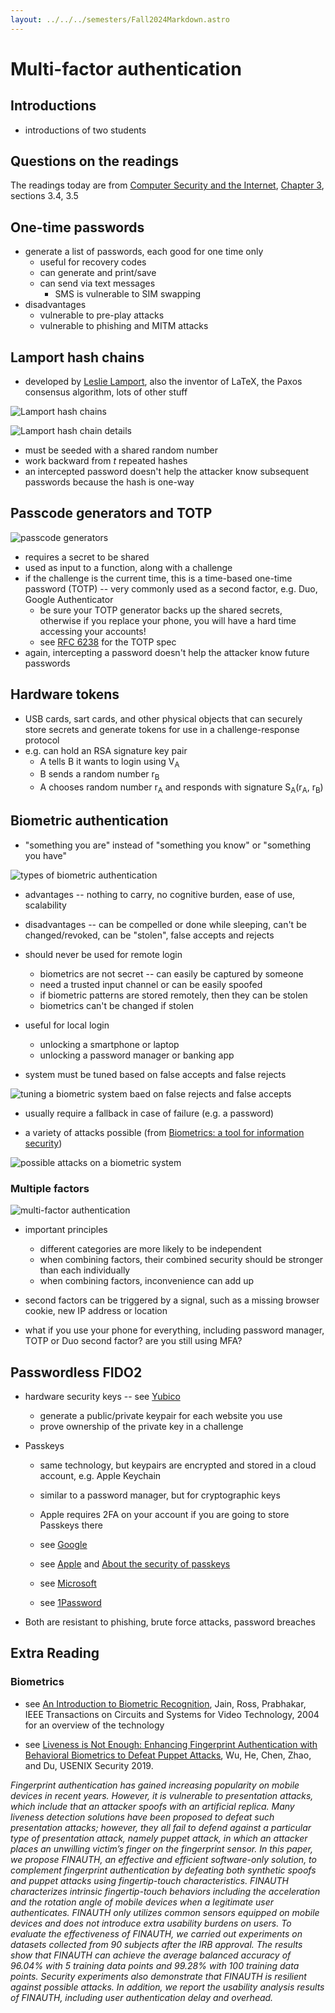 ```yaml
---
layout: ../../../semesters/Fall2024Markdown.astro
---
```


# Multi-factor authentication

## Introductions

- introductions of two students

## Questions on the readings

The readings today are from
[Computer Security and the Internet](https://people.scs.carleton.ca/~paulv/toolsjewels.html),
[Chapter 3](https://people.scs.carleton.ca/~paulv/toolsjewels/TJrev1/ch3-rev1.pdf),
sections 3.4, 3.5

## One-time passwords

- generate a list of passwords, each good for one time only
  - useful for recovery codes
  - can generate and print/save
  - can send via text messages
    - SMS is vulnerable to SIM swapping
- disadvantages
  - vulnerable to pre-play attacks
  - vulnerable to phishing and MITM attacks

## Lamport hash chains

- developed by [Leslie Lamport](https://en.wikipedia.org/wiki/Leslie_Lamport),
  also the inventor of LaTeX, the Paxos consensus algorithm, lots of other stuff

![Lamport hash chains](/images/security-book/figure-3.3.png)

![Lamport hash chain details](/images/security-book/equation-3.4.png)

- must be seeded with a shared random number
- work backward from _t_ repeated hashes
- an intercepted password doesn't help the attacker know subsequent passwords
  because the hash is one-way

## Passcode generators and TOTP

![passcode generators](/images/security-book/figure-3.4.png)

- requires a secret to be shared
- used as input to a function, along with a challenge
- if the challenge is the current time, this is a time-based one-time password
  (TOTP) -- very commonly used as a second factor, e.g. Duo, Google
  Authenticator
  - be sure your TOTP generator backs up the shared secrets, otherwise if you
    replace your phone, you will have a hard time accessing your accounts!
  - see [RFC 6238](https://datatracker.ietf.org/doc/html/rfc6238) for the TOTP
    spec
- again, intercepting a password doesn't help the attacker know future passwords

## Hardware tokens

- USB cards, sart cards, and other physical objects that can securely store
  secrets and generate tokens for use in a challenge-response protocol
- e.g. can hold an RSA signature key pair
  - A tells B it wants to login using V<sub>A</sub>
  - B sends a random number r<sub>B</sub>
  - A chooses random number r<sub>A</sub> and responds with signature
    S<sub>A</sub>(r<sub>A</sub>, r<sub>B</sub>)

## Biometric authentication

- "something you are" instead of "something you know" or "something you have"

![types of biometric authentication](/images/security-book/table-3.2.png)

- advantages -- nothing to carry, no cognitive burden, ease of use, scalability
- disadvantages -- can be compelled or done while sleeping, can't be
  changed/revoked, can be "stolen", false accepts and rejects

- should never be used for remote login
  - biometrics are not secret -- can easily be captured by someone
  - need a trusted input channel or can be easily spoofed
  - if biometric patterns are stored remotely, then they can be stolen
  - biometrics can't be changed if stolen
- useful for local login
  - unlocking a smartphone or laptop
  - unlocking a password manager or banking app
- system must be tuned based on false accepts and false rejects

![tuning a biometric system baed on false rejects and false accepts](/images/security-book/figure-3.6.png)

- usually require a fallback in case of failure (e.g. a password)

- a variety of attacks possible (from
  [Biometrics: a tool for information security](https://ieeexplore.ieee.org/document/1634356))

![possible attacks on a biometric system](/images/notes/jain-figure9.png)

### Multiple factors

![multi-factor authentication](/images/security-book/figure-3.5.png)

- important principles

  - different categories are more likely to be independent
  - when combining factors, their combined security should be stronger than each
    individually
  - when combining factors, inconvenience can add up

- second factors can be triggered by a signal, such as a missing browser cookie,
  new IP address or location

- what if you use your phone for everything, including password manager, TOTP or
  Duo second factor? are you still using MFA?

## Passwordless FIDO2

- hardware security keys -- see [Yubico](https://www.yubico.com)

  - generate a public/private keypair for each website you use
  - prove ownership of the private key in a challenge

- Passkeys

  - same technology, but keypairs are encrypted and stored in a cloud account,
    e.g. Apple Keychain
  - similar to a password manager, but for cryptographic keys
  - Apple requires 2FA on your account if you are going to store Passkeys there

  - see [Google](https://safety.google/authentication/passkey/)
  - see [Apple](https://developer.apple.com/passkeys/) and
    [About the security of passkeys](https://support.apple.com/en-us/102195)
  - see
    [Microsoft](https://support.microsoft.com/en-us/windows/passkeys-in-windows-301c8944-5ea2-452b-9886-97e4d2ef4422)
  - see [1Password](https://1password.com/product/passkeys)

- Both are resistant to phishing, brute force attacks, password breaches

## Extra Reading

### Biometrics

- see
  [An Introduction to Biometric Recognition](https://ieeexplore.ieee.org/stamp/stamp.jsp?arnumber=1262027),
  Jain, Ross, Prabhakar, IEEE Transactions on Circuits and Systems for Video
  Technology, 2004 for an overview of the technology

- see
  [Liveness is Not Enough: Enhancing Fingerprint Authentication with Behavioral Biometrics to Defeat Puppet Attacks](https://www.usenix.org/system/files/sec20-wu.pdf),
  Wu, He, Chen, Zhao, and Du, USENIX Security 2019.

_Fingerprint authentication has gained increasing popularity on mobile devices
in recent years. However, it is vulnerable to presentation attacks, which
include that an attacker spoofs with an artificial replica. Many liveness
detection solutions have been proposed to defeat such presentation attacks;
however, they all fail to defend against a particular type of presentation
attack, namely puppet attack, in which an attacker places an unwilling victim’s
finger on the fingerprint sensor. In this paper, we propose FINAUTH, an
effective and efficient software-only solution, to complement fingerprint
authentication by defeating both synthetic spoofs and puppet attacks using
fingertip-touch characteristics. FINAUTH characterizes intrinsic fingertip-touch
behaviors including the acceleration and the rotation angle of mobile devices
when a legitimate user authenticates. FINAUTH only utilizes common sensors
equipped on mobile devices and does not introduce extra usability burdens on
users. To evaluate the effectiveness of FINAUTH, we carried out experiments on
datasets collected from 90 subjects after the IRB approval. The results show
that FINAUTH can achieve the average balanced accuracy of 96.04% with 5 training
data points and 99.28% with 100 training data points. Security experiments also
demonstrate that FINAUTH is resilient against possible attacks. In addition, we
report the usability analysis results of FINAUTH, including user authentication
delay and overhead._
